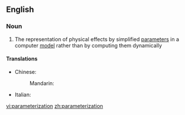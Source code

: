 {{also|parametrisation|parametrization|parameterisation}}
==English==

===Noun===
{{en-noun}}

# {{computing}} The representation of physical effects by simplified [[parameter]]s in a computer [[model]] rather than by computing them dynamically

====Translations====
{{trans-top|representation of physical effects}}
* Chinese:
*: Mandarin: {{t|zh|参数化|sc=Hani}}
* Italian: {{t-|it|parametrizzazione|f}}
{{trans-mid}}
{{trans-bottom}}

[[vi:parameterization]]
[[zh:parameterization]]
